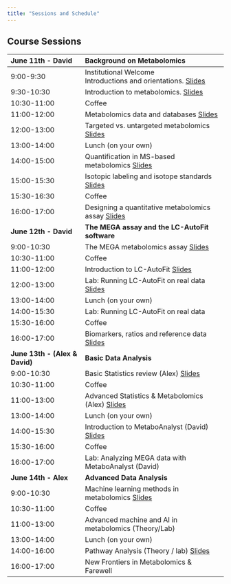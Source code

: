```yaml
---
title: "Sessions and Schedule"
---
```


## Course Sessions

<!-- ```{r echo=FALSE, out.width="100%"} -->

<!-- knitr::include_graphics("images/course_outline.png") -->

<!-- ``` -->

<!-- <a href="http://www.freepik.com">Designed by starline / Freepik</a> -->

| **June 11th - David**          | **Background on Metabolomics**                                                                                                                     |
|:------------------------|:----------------------------------------------|
| 9:00-9:30                      | Institutional Welcome <br> Introductions and orientations.  [Slides](https://docs.google.com/presentation/d/1IefGFQbA365g5zf2FDOCeEOsigqkdZ0j/edit#slide=id.p1)                                                                                          |
| 9:30-10:30                     | Introduction to metabolomics. [Slides](https://docs.google.com/presentation/d/1bBXWHHZqj6lmkNftTCXQKL9w67Xq2WHY/edit?usp=drive_link&ouid=107436688548044478084&rtpof=true&sd=true)               |
| 10:30-11:00                    | Coffee                                                                                                                                             |
| 11:00-12:00                    | Metabolomics data and databases [Slides](https://docs.google.com/presentation/d/15JSk1XTFgUqXbuaz7gMmeRZ4nhKfIjjQ/edit#slide=id.p16)             |
| 12:00-13:00                    | Targeted vs. untargeted metabolomics [Slides](https://docs.google.com/presentation/d/1S5VFKtbctzdJhoYlKDHzc20dMf_8RPsS/edit#slide=id.p16)        |
| 13:00-14:00                    | Lunch (on your own)                                                                                                                                |
| 14:00-15:00                    | Quantification in MS-based metabolomics [Slides](https://docs.google.com/presentation/d/1HEh-ReOaZnmtlEMi_MIHUB-ibFZTLqTc/edit#slide=id.p79)     |
| 15:00-15:30                    | Isotopic labeling and isotope standards [Slides](https://docs.google.com/presentation/d/1HEh-ReOaZnmtlEMi_MIHUB-ibFZTLqTc/edit#slide=id.p16)     |
| 15:30-16:30                    | Coffee                                                                                                                                             |
| 16:00-17:00                    | Designing a quantitative metabolomics assay [Slides](https://docs.google.com/presentation/d/1fW5X_deMwF1XUsrMqrHbAkISwKK0bkg0/edit#slide=id.p34) |
| **June 12th - David**          | **The MEGA assay and the LC-AutoFit software**                                                                                                     |
| 9:00-10:30                     | The MEGA metabolomics assay [Slides](https://docs.google.com/presentation/d/1bBXWHHZqj6lmkNftTCXQKL9w67Xq2WHY/edit?usp=drive_link)                 |
| 10:30-11:00                    | Coffee                                                                                                                                             |
| 11:00-12:00                    | Introduction to LC-AutoFit [Slides](https://docs.google.com/presentation/d/1AOetRAPfqMhLYKHF5mn6plQQKqLFHu9Y/edit?usp=drive_link)                  |
| 12:00-13:00                    | Lab: Running LC-AutoFit on real data [Slides]()                                                                                                    |
| 13:00-14:00                    | Lunch (on your own)                                                                                                                                |
| 14:00-15:30                    | Lab: Running LC-AutoFit on real data                                                                                                               |
| 15:30-16:00                    | Coffee                                                                                                                                             |
| 16:00-17:00                    | Biomarkers, ratios and reference data [Slides](https://docs.google.com/presentation/d/1aJn2SJINoOt2LiZbXI3Jxf9PpFVBHd50/edit?usp=drive_link)       |
| **June 13th - (Alex & David)** | **Basic Data Analysis**                                                                                                                            |
| 9:00-10:30                     | Basic Statistics review (Alex) [Slides]()                                                                                                          |
| 10:30-11:00                    | Coffee                                                                                                                                             |
| 11:00-13:00                    | Advanced Statistics & Metabolomics (Alex) [Slides]()                                                                                               |
| 13:00-14:00                    | Lunch (on your own)                                                                                                                                |
| 14:00-15:30                    | Introduction to MetaboAnalyst (David) [Slides](https://docs.google.com/presentation/d/1IpZLEPsRc9YwMKSNM8mkgEAitsRWVvbP/edit?usp=drive_link)       |
| 15:30-16:00                    | Coffee                                                                                                                                             |
| 16:00-17:00                    | Lab: Analyzing MEGA data with MetaboAnalyst (David)                                                                                                |
| **June 14th - Alex**           | **Advanced Data Analysis**                                                                                                                         |
| 9:00-10:30                     | Machine learning methods in metabolomics [Slides]()                                                                                                |
| 10:30-11:00                    | Coffee                                                                                                                                             |
| 11:00-13:00                    | Advanced machine and AI in metabolomics (Theory/Lab)                                                                                               |
| 13:00-14:00                    | Lunch (on your own)                                                                                                                                |
| 14:00-16:00                    | Pathway Analysis (Theory / lab) [Slides]()                                                                                                         |
| 16:00-17:00                    | New Frontiers in Metabolomics & Farewell                                                                                                           |
